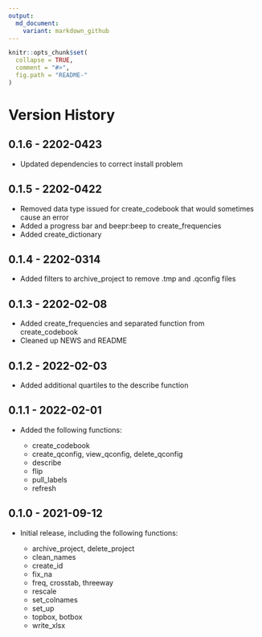 ```yaml
---
output:
  md_document:
    variant: markdown_github
---
```


<!-- README.md is generated from README.Rmd. Please edit that file -->

```r
knitr::opts_chunk$set(
  collapse = TRUE,
  comment = "#>",
  fig.path = "README-"
)
```

# Version History

## 0.1.6 - 2202-0423

* Updated dependencies to correct install problem

## 0.1.5 - 2202-0422

* Removed data type issued for create_codebook that would sometimes cause an error
* Added a progress bar and beepr:beep to create_frequencies
* Added create_dictionary

## 0.1.4 - 2202-0314

* Added filters to archive_project to remove .tmp and .qconfig files

## 0.1.3 - 2202-02-08

* Added create_frequencies and separated function from create_codebook
* Cleaned up NEWS and README


## 0.1.2 - 2022-02-03

* Added additional quartiles to the describe function

## 0.1.1 - 2022-02-01

* Added the following functions:

  + create_codebook
  + create_qconfig, view_qconfig, delete_qconfig
  + describe
  + flip
  + pull_labels
  + refresh
  
## 0.1.0 - 2021-09-12

* Initial release, including the following functions:

  + archive_project, delete_project
  + clean_names
  + create_id
  + fix_na
  + freq, crosstab, threeway
  + rescale
  + set_colnames
  + set_up
  + topbox, botbox
  + write_xlsx



